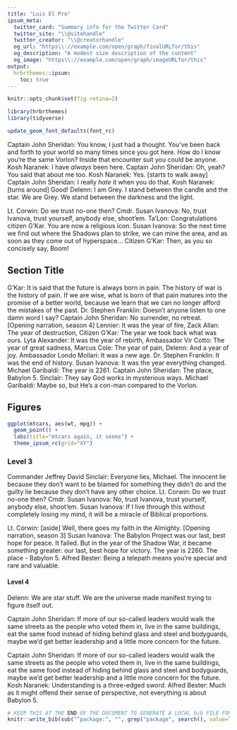 ```yaml
---
title: "Luis El Pro"
ipsum_meta:
  twitter_card: "Summary info for the Twitter Card"
  twitter_site: "\\@sitehandle"
  twitter_creator: "\\@creatorhandle"
  og_url: "https\\://example.com/open/graph/finalURLfor/this"
  og_description: "A modest size description of the content"
  og_image: "https\\://example.com/open/graph/imageURLfor/this"
output: 
  hrbrthemes::ipsum:
    toc: true
---
```

```r
knitr::opts_chunk$set(fig.retina=2)
```

```r
library(hrbrthemes)
library(tidyverse)

update_geom_font_defaults(font_rc)
```
Captain John Sheridan: You know, I just had a thought. You've been back and forth to your world so many times since you got here. How do I know you're the same Vorlon? Inside that encounter suit you could be anyone. Kosh Naranek: I have *always* been here. Captain John Sheridan: Oh, yeah? You said that about me too. Kosh Naranek: Yes. [starts to walk away] Captain John Sheridan: I really *hate* it when you do that. Kosh Naranek: [turns around] Good! Delenn: I am Grey. I stand between the candle and the star. We are Grey. We stand between the darkness and the light. 

Lt. Corwin: Do we trust no-one then? Cmdr. Susan Ivanova: No, trust Ivanova, trust yourself, anybody else, shoot'em. Ta'Lon: Congratulations citizen G'Kar. You are now a religious icon. Susan Ivanova: So the next time we find out where the Shadows plan to strike, we can mine the area, and as soon as they come out of hyperspace... Citizen G'Kar: Then, as you so concisely say, Boom!

## Section Title

G'Kar: It is said that the future is always born in pain. The history of war is the history of pain. If we are wise, what is born of that pain matures into the promise of a better world, because we learn that we can no longer afford the mistakes of the past. Dr. Stephen Franklin: Doesn't anyone listen to one damn word I say? Captain John Sheridan: No surrender, no retreat. [Opening narration, season 4] Lennier: It was the year of fire, Zack Allan: The year of destruction, Citizen G'Kar: The year we took back what was ours. Lyta Alexander: It was the year of rebirth, Ambassador Vir Cotto: The year of great sadness, Marcus Cole: The year of pain, Delenn: And a year of joy. Ambassador Londo Mollari: It was a new age. Dr. Stephen Franklin: It was the end of history. Susan Ivanova: It was the year everything changed. Michael Garibaldi: The year is 2261. Captain John Sheridan: The place, Babylon 5. Sinclair: They say God works in mysterious ways. Michael Garibaldi: Maybe so, but He's a con-man compared to the Vorlon.

## Figures

```r
ggplot(mtcars, aes(wt, mpg)) +
  geom_point() +
  labs(title="mtcars again, it seems") +
  theme_ipsum_rc(grid="XY")

```


### Level 3

Commander Jeffrey David Sinclair: Everyone lies, Michael. The innocent lie because they don't want to be blamed for something they didn't do and the guilty lie because they don't have any other choice. Lt. Corwin: Do we trust no-one then? Cmdr. Susan Ivanova: No, trust Ivanova, trust yourself, anybody else, shoot'em. Susan Ivanova: If I live through this without completely losing my mind, it will be a miracle of Biblical proportions. 

Lt. Corwin: [aside] Well, there goes my faith in the Almighty. [Opening narration, season 3] Susan Ivanova: The Babylon Project was our last, best hope for peace. It failed. But in the year of the Shadow War, it became something greater: our last, best hope for victory. The year is 2260. The place - Babylon 5. Alfred Bester: Being a telepath means you're special and rare and valuable.


#### Level 4

Delenn: We are star stuff. We are the universe made manifest trying to figure itself out. 

Captain John Sheridan: If more of our so-called leaders would walk the same streets as the people who voted them in, live in the same buildings, eat the same food instead of hiding behind glass and steel and bodyguards, maybe we'd get better leadership and a little more concern for the future. 

Captain John Sheridan: If more of our so-called leaders would walk the same streets as the people who voted them in, live in the same buildings, eat the same food instead of hiding behind glass and steel and bodyguards, maybe we'd get better leadership and a little more concern for the future. Kosh Naranek: Understanding is a three-edged sword. Alfred Bester: Much as it might offend their sense of perspective, not everything is about Babylon 5.


```r
# KEEP THIS AT THE END OF THE DOCUMENT TO GENERATE A LOCAL bib FILE FOR PKGS USED
knitr::write_bib(sub("^package:", "", grep("package", search(), value=TRUE)), file='skeleton.bib')
```